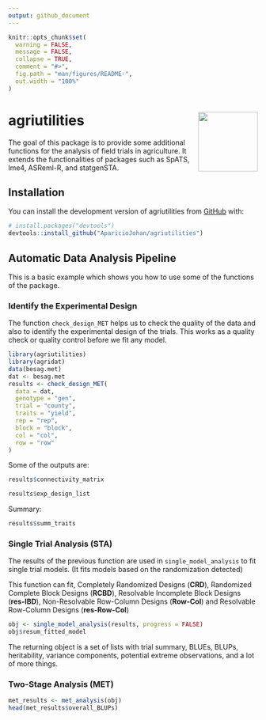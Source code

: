 ```yaml
---
output: github_document
---
```


<!-- README.md is generated from README.Rmd. Please edit that file -->

```r
knitr::opts_chunk$set(
  warning = FALSE,
  message = FALSE,
  collapse = TRUE,
  comment = "#>",
  fig.path = "man/figures/README-",
  out.width = "100%"
)
```

# agriutilities <a href="https://apariciojohan.github.io/agriutilities/"><img src="man/figures/logo.png" align="right" width="120"/></a>

<!-- badges: start -->

<!-- badges: end -->

The goal of this package is to provide some additional functions for the analysis of field trials in agriculture. It extends the functionalities of packages such as SpATS, lme4, ASReml-R, and statgenSTA.

## Installation

You can install the development version of agriutilities from [GitHub](https://github.com/AparicioJohan/agriutilities) with:

``` r
# install.packages("devtools")
devtools::install_github("AparicioJohan/agriutilities")
```

## Automatic Data Analysis Pipeline 

This is a basic example which shows you how to use some of the functions of the package.

### Identify the Experimental Design

The function `check_design_MET` helps us to check the quality of the data and also to identify the experimental design of the trials. This works as a quality check or quality control before we fit any model.

```r
library(agriutilities)
library(agridat)
data(besag.met)
dat <- besag.met
results <- check_design_MET(
  data = dat,
  genotype = "gen",
  trial = "county",
  traits = "yield",
  rep = "rep",
  block = "block",
  col = "col",
  row = "row"
)
```

Some of the outputs are:

::: row
::: col-md-6
```r
results$connectivity_matrix
```
:::

::: col-md-6
```r
results$exp_design_list
```
:::
:::

Summary:

```r
results$summ_traits
```

### Single Trial Analysis (STA)

The results of the previous function are used in `single_model_analysis` to fit single trial models. (It fits models based on the randomization detected)

This function can fit, Completely Randomized Designs (**CRD**), Randomized Complete Block Designs (**RCBD**), Resolvable Incomplete Block Designs (**res-IBD**), Non-Resolvable Row-Column Designs (**Row-Col**) and Resolvable Row-Column Designs (**res-Row-Col**)

```r
obj <- single_model_analysis(results, progress = FALSE)
obj$resum_fitted_model
```

The returning object is a set of lists with trial summary, BLUEs, BLUPs, heritability, variance components, potential extreme observations, and a lot of more things.

### Two-Stage Analysis (MET)
```r
met_results <- met_analysis(obj)
head(met_results$overall_BLUPs)
```

